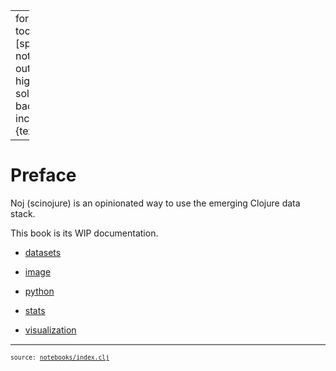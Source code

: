 
---
format:
  html:
    toc: true
    toc-depth: 4
    theme: [spacelab, notebooks/custom.scss]
    output-file: index.html
highlight-style: solarized
code-block-background: true
include-in-header: {text: '<link rel = "icon" href = "data:," />'}

---
<style>.table {
    overflow-y: scroll;
}
</style><style>.printedClojure .sourceCode {
  background-color: transparent;
  border-style: none;
}
</style>
<script src="index_files/md-default0.js" type="text/javascript"></script><script src="index_files/md-default1.js" type="text/javascript"></script>

# Preface

Noj (scinojure) is an opinionated way to use the emerging Clojure data stack.

This book is its WIP documentation.






- [datasets](datasets.html)


- [image](image.html)


- [python](python.html)


- [stats](stats.html)


- [visualization](visualization.html)


<div style="background-color:grey;height:2px;width:100%;"></div>

<div><pre><small><small>source: <a href="https://github.com/scicloj/noj/blob/main/notebooks/index.clj">notebooks/index.clj</a></small></small></pre></div>